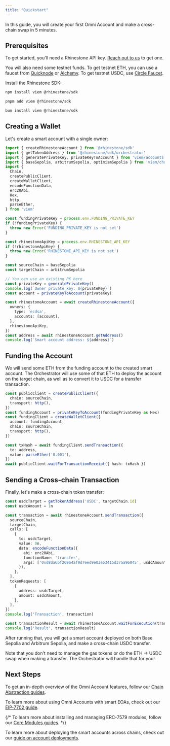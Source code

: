 ```yaml
---
title: "Quickstart"
---
```


In this guide, you will create your first Omni Account and make a cross-chain swap in 5 minutes.

## Prerequisites

To get started, you'll need a Rhinestone API key. [Reach out to us](https://t.me/konradkopp) to get one.

You will also need some testnet funds. To get testnet ETH, you can use a faucet from [Quicknode](https://faucet.quicknode.com/drip) or [Alchemy](https://www.alchemy.com/faucets). To get testnet USDC, use [Circle Faucet](https://faucet.circle.com/).

Install the Rhinestone SDK:

<CodeGroup>

```bash npm
npm install viem @rhinestone/sdk
```

```bash pnpm
pnpm add viem @rhinestone/sdk
```

```bash bun
bun install viem @rhinestone/sdk
```

</CodeGroup>

## Creating a Wallet

Let's create a smart account with a single owner:

```ts
import { createRhinestoneAccount } from '@rhinestone/sdk'
import { getTokenAddress } from '@rhinestone/sdk/orchestrator'
import { generatePrivateKey, privateKeyToAccount } from 'viem/accounts'
import { baseSepolia, arbitrumSepolia, optimismSepolia } from 'viem/chains'
import {
  Chain,
  createPublicClient,
  createWalletClient,
  encodeFunctionData,
  erc20Abi,
  Hex,
  http,
  parseEther,
} from 'viem'

const fundingPrivateKey = process.env.FUNDING_PRIVATE_KEY
if (!fundingPrivateKey) {
  throw new Error('FUNDING_PRIVATE_KEY is not set')
}

const rhinestoneApiKey = process.env.RHINESTONE_API_KEY
if (!rhinestoneApiKey) {
  throw new Error('RHINESTONE_API_KEY is not set')
}

const sourceChain = baseSepolia
const targetChain = arbitrumSepolia

// You can use an existing PK here
const privateKey = generatePrivateKey()
console.log(`Owner private key: ${privateKey}`)
const account = privateKeyToAccount(privateKey)

const rhinestoneAccount = await createRhinestoneAccount({
  owners: {
    type: 'ecdsa',
    accounts: [account],
  },
  rhinestoneApiKey,
})
const address = await rhinestoneAccount.getAddress()
console.log(`Smart account address: ${address}`)
```

## Funding the Account

We will send some ETH from the funding account to the created smart account. The Orchestrator will use some of that ETH to deploy the account on the target chain, as well as to convert it to USDC for a transfer transaction.

```ts
const publicClient = createPublicClient({
  chain: sourceChain,
  transport: http(),
})
const fundingAccount = privateKeyToAccount(fundingPrivateKey as Hex)
const fundingClient = createWalletClient({
  account: fundingAccount,
  chain: sourceChain,
  transport: http(),
})

const txHash = await fundingClient.sendTransaction({
  to: address,
  value: parseEther('0.001'),
})
await publicClient.waitForTransactionReceipt({ hash: txHash })
```

## Sending a Cross-chain Transaction

Finally, let's make a cross-chain token transfer:

```ts
const usdcTarget = getTokenAddress('USDC', targetChain.id)
const usdcAmount = 1n

const transaction = await rhinestoneAccount.sendTransaction({
  sourceChain,
  targetChain,
  calls: [
    {
      to: usdcTarget,
      value: 0n,
      data: encodeFunctionData({
        abi: erc20Abi,
        functionName: 'transfer',
        args: ['0xd8da6bf26964af9d7eed9e03e53415d37aa96045', usdcAmount],
      }),
    },
  ],
  tokenRequests: [
    {
      address: usdcTarget,
      amount: usdcAmount,
    },
  ],
})
console.log('Transaction', transaction)

const transactionResult = await rhinestoneAccount.waitForExecution(transaction)
console.log('Result', transactionResult)
```

After running that, you will get a smart account deployed on both Base Sepolia and Arbitrum Sepolia, and make a cross-chain USDC transfer.

Note that you don't need to manage the gas tokens or do the ETH → USDC swap when making a transfer. The Orchestrator will handle that for you!

## Next Steps

To get an in-depth overview of the Omni Account features, follow our [Chain Abstraction guides](./chain-abstraction/omnichain-swaps).

To learn more about using Omni Accounts with smart EOAs, check out our [EIP-7702 guide](./core/eip-7702).

{/* To learn more about installing and managing ERC-7579 modules, follow our [Core Modules guides](./core/core-modules). */}

To learn more about deploying the smart accounts across chains, check out our [guide on account deployments](./chain-abstraction/account-deployment).
